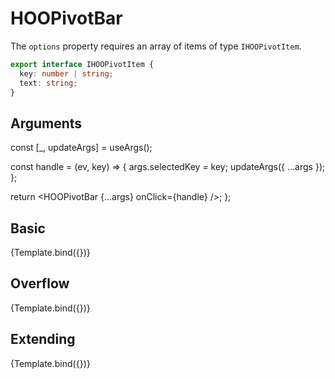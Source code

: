 
<Meta title="Molecules/Menus/HOOPivotBar" component={HOOPivotBar}/>

# HOOPivotBar

The `options` property requires an array of items of type `IHOOPivotItem`.

```ts
export interface IHOOPivotItem {
  key: number | string;
  text: string;
}
```

## Arguments

<ArgsTable of={HOOPivotBar} />

  const [_, updateArgs] = useArgs();

  const handle = (ev, key) => {
    args.selectedKey = key;
    updateArgs({ ...args });
  };

  return <HOOPivotBar {...args} onClick={handle} />;
};

## Basic
<Canvas>
  <Story 
    name="Basic"
    args = { 
      {selectedKey: 1, pivotItems: options, hasOverflow: false}
    }>
    {Template.bind({})}
  </Story>
</Canvas>

## Overflow
<Canvas>
  <Story 
    name="Overflow"
    args = { 
      { selectedKey: 1, pivotItems: options, hasOverflow: true }
    }>
    {Template.bind({})}
  </Story>
</Canvas>

## Extending
<Canvas>
  <Story 
    name="Extending"
    args = { 
     { selectedKey: 1, pivotItems: options, hasOverflow: false, rootElementAttributes: { style: { backgroundColor: "mintcream" } }}
    }>
    {Template.bind({})}
  </Story>
</Canvas>